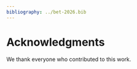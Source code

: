 ```yaml
---
bibliography: ../bet-2026.bib
---
```


# Acknowledgments {.unnumbered}

We thank everyone who contributed to this work.
